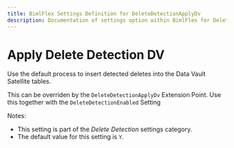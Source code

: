 ---
title: BimlFlex Settings Definition for DeleteDetectionApplyDv
description: Documentation of settings option within BimlFlex for DeleteDetectionApplyDv
---
<head>
  <meta name="varigenceProduct" content="BimlFlex"></meta>
  <meta name="varigenceArticleType" content="Reference"></meta>
</head>


# Apply Delete Detection DV

Use the default process to insert detected deletes into the Data Vault Satellite tables.

This can be overriden by the `DeleteDetectionApplyDv` Extension Point. Use this together with the `DeleteDetectionEnabled` Setting

Notes:

* This setting is part of the *Delete Detection* settings category.
* The default value for this setting is `Y`.
